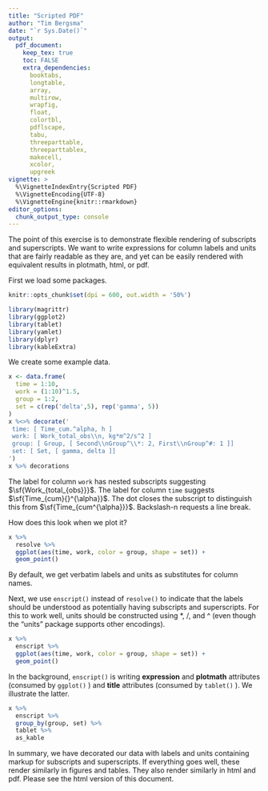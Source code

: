 ```yaml
---
title: "Scripted PDF"
author: "Tim Bergsma"
date: "`r Sys.Date()`"
output: 
  pdf_document:
    keep_tex: true
    toc: FALSE
    extra_dependencies:
      booktabs,
      longtable,
      array,
      multirow,
      wrapfig,
      float,
      colortbl,
      pdflscape,
      tabu,
      threeparttable,
      threeparttablex,
      makecell,
      xcolor,
      upgreek
vignette: >
  %\VignetteIndexEntry{Scripted PDF}
  %\VignetteEncoding{UTF-8}
  %\VignetteEngine{knitr::rmarkdown}
editor_options: 
  chunk_output_type: console
---
```


The point of this exercise is to demonstrate flexible rendering of 
subscripts and superscripts.  We want to write expressions for 
column labels and units that are fairly readable as they are, and
yet can be easily rendered with equivalent results in 
plotmath, html, or pdf.

First we load some packages.

```r
knitr::opts_chunk$set(dpi = 600, out.width = '50%')
```

```r
library(magrittr)
library(ggplot2)
library(tablet)
library(yamlet)
library(dplyr)
library(kableExtra)
```

We create some example data.

```r
x <- data.frame(
  time = 1:10, 
  work = (1:10)^1.5, 
  group = 1:2, 
  set = c(rep('delta',5), rep('gamma', 5))
)
x %<>% decorate('
 time: [ Time_cum.^alpha, h ]
 work: [ Work_total_obs\\n, kg*m^2/s^2 ]
 group: [ Group, [ Second\\nGroup^\\*: 2, First\\nGroup^#: 1 ]]
 set: [ Set, [ gamma, delta ]]
')
x %>% decorations
```

The label for column ```work``` has nested subscripts suggesting
$\sf{Work_{total_{obs}}}$. The label for column ```time``` suggests
$\sf{Time_{cum}{}^{\alpha}}$.  The dot closes the subscript to distinguish
this from $\sf{Time_{cum^{\alpha}}}$. Backslash-n requests a line break.


How does this look when we plot it?
```r
x %>% 
  resolve %>% 
  ggplot(aes(time, work, color = group, shape = set)) + 
  geom_point()
```

By default, we get verbatim labels and units as substitutes for column names.

Next, we use ```enscript()``` instead of ```resolve()``` to indicate 
that the labels should be understood as
potentially having subscripts and superscripts.
For this to work well, units should be constructed
using *, /, and ^ (even though the "units"
package supports other encodings).

```r
x %>% 
  enscript %>% 
  ggplot(aes(time, work, color = group, shape = set)) + 
  geom_point()
```

In the background, ```enscript()``` is writing __expression__ and __plotmath__ attributes
(consumed by ```ggplot()``` ) and __title__ attributes (consumed by ```tablet()``` ).
We illustrate the latter.

```r
x %>% 
  enscript %>% 
  group_by(group, set) %>%
  tablet %>%
  as_kable
```


In summary, we have decorated our data with labels and 
units containing markup for subscripts and superscripts.
If everything goes well, these render similarly 
in figures and tables.  They also render similarly in
html and pdf.  Please see the html version of this document.

